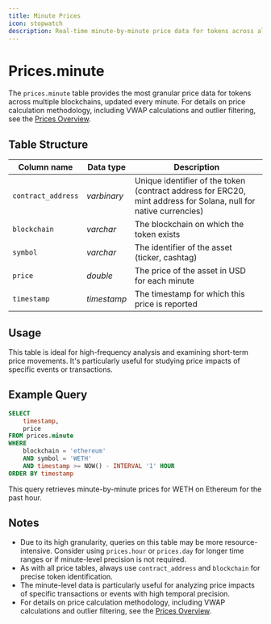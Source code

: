 ```yaml
---
title: Minute Prices
icon: stopwatch
description: Real-time minute-by-minute price data for tokens across all supported blockchains
---
```


# Prices.minute

The `prices.minute` table provides the most granular price data for tokens across multiple blockchains, updated every minute.
For details on price calculation methodology, including VWAP calculations and outlier filtering, see the [Prices Overview](/data-catalog/curated/prices/overview#methodology).
## Table Structure

| Column name        | Data type   | Description                                   |
| ------------------ | ----------- | --------------------------------------------- |
| `contract_address` | _varbinary_ | Unique identifier of the token (contract address for ERC20, mint address for Solana, null for native currencies) |
| `blockchain`       | _varchar_   | The blockchain on which the token exists      |
| `symbol`           | _varchar_   | The identifier of the asset (ticker, cashtag) |
| `price`            | _double_    | The price of the asset in USD for each minute |
| `timestamp`        | _timestamp_ | The timestamp for which this price is reported |

## Usage

This table is ideal for high-frequency analysis and examining short-term price movements. It's particularly useful for studying price impacts of specific events or transactions.

## Example Query

```sql
SELECT 
    timestamp,
    price
FROM prices.minute
WHERE 
    blockchain = 'ethereum' 
    AND symbol = 'WETH'
    AND timestamp >= NOW() - INTERVAL '1' HOUR
ORDER BY timestamp
```

This query retrieves minute-by-minute prices for WETH on Ethereum for the past hour.

## Notes

- Due to its high granularity, queries on this table may be more resource-intensive. Consider using `prices.hour` or `prices.day` for longer time ranges or if minute-level precision is not required.
- As with all price tables, always use `contract_address` and `blockchain` for precise token identification.
- The minute-level data is particularly useful for analyzing price impacts of specific transactions or events with high temporal precision.
- For details on price calculation methodology, including VWAP calculations and outlier filtering, see the [Prices Overview](/data-catalog/curated/prices/overview#methodology).